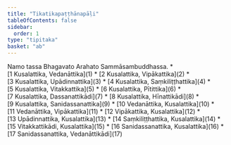 ```yaml
---
title: "Tikatikapaṭṭhānapāḷi"
tableOfContents: false
sidebar:
  order: 1
type: "tipitaka"
basket: "ab"
---
```


<Paragraph number="1" type="center">
Namo tassa Bhagavato Arahato Sammāsambuddhassa.

</Paragraph>

<TableOfContents>
* [1 Kusalattika, Vedanāttika](1)
* [2 Kusalattika, Vipākattika](2)
* [3 Kusalattika, Upādinnattika](3)
* [4 Kusalattika, Saṃkiliṭṭhattika](4)
* [5 Kusalattika, Vitakkattika](5)
* [6 Kusalattika, Pītittika](6)
* [7 Kusalattika, Dassanattikādi](7)
* [8 Kusalattika, Hīnattikādi](8)
* [9 Kusalattika, Sanidassanattika](9)
* [10 Vedanāttika, Kusalattika](10)
* [11 Vedanāttika, Vipākattika](11)
* [12 Vipākattika, Kusalattika](12)
* [13 Upādinnattika, Kusalattika](13)
* [14 Saṃkiliṭṭhattika, Kusalattika](14)
* [15 Vitakkattikādi, Kusalattika](15)
* [16 Sanidassanattika, Kusalattika](16)
* [17 Sanidassanattika, Vedanāttikādi](17)
</TableOfContents>
